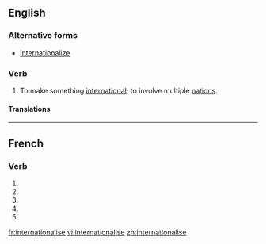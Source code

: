 {{also|internationalisé}}
==English==

===Alternative forms===
* [[internationalize]]

===Verb===
{{en-verb|internationalis|ing}}

# To make something [[international]]; to involve multiple [[nation]]s.

====Translations====
{{trans-see|to make international|internationalize}}

----

==French==

===Verb===
{{fr-verb-form}}

# {{conjugation of|internationaliser||1|s|pres|ind|lang=fr}}
# {{conjugation of|internationaliser||3|s|pres|ind|lang=fr}}
# {{conjugation of|internationaliser||1|s|pres|sub|lang=fr}}
# {{conjugation of|internationaliser||1|s|pres|sub|lang=fr}}
# {{conjugation of|internationaliser||2|s|imp|lang=fr}}

[[fr:internationalise]]
[[vi:internationalise]]
[[zh:internationalise]]